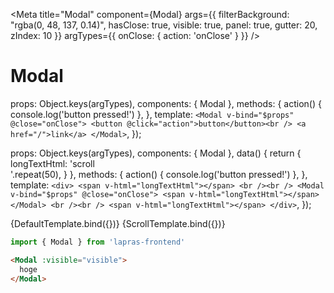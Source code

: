 
<Meta
  title="Modal"
  component={Modal}
  args={{
    filterBackground: "rgba(0, 48, 137, 0.14)",
    hasClose: true,
    visible: true,
    panel: true,
    gutter: 20,
    zIndex: 10
  }}
  argTypes={{ onClose: { action: 'onClose' } }}
  />

# Modal

  props: Object.keys(argTypes),
  components: { Modal },
  methods: {
    action() {
      console.log('button pressed!')
    },
  },
  template: `
    <Modal v-bind="$props" @close="onClose">
      <button @click="action">button</button><br />
      <a href="/">link</a>
    </Modal>
  `,
});

  props: Object.keys(argTypes),
  components: { Modal },
  data() {
    return {
      longTextHtml: 'scroll<br />'.repeat(50),
    }
  },
  methods: {
    action() {
      console.log('button pressed!')
    },
  },
  template: `
        <div>
          <span v-html="longTextHtml"></span>
          <br /><br />
          <Modal v-bind="$props" @close="onClose">
            <span v-html="longTextHtml"></span>
          </Modal>
          <br /><br />
          <span v-html="longTextHtml"></span>
        </div>
  `,
});

<Preview>
  <Story name="default">
    {DefaultTemplate.bind({})}
  </Story>
  <Story name="scroll">
    {ScrollTemplate.bind({})}
  </Story>
</Preview>

```typescript
import { Modal } from 'lapras-frontend'
```

```html
<Modal :visible="visible">
  hoge
</Modal>
```

<Props of={Modal} />
